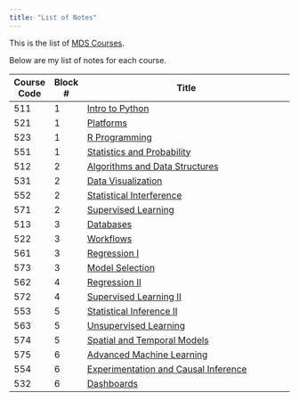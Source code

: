 ```yaml
---
title: "List of Notes"
---
```


This is the list of [MDS Courses](https://ubc-mds.github.io/descriptions/).

Below are my list of notes for each course.

| Course Code  | Block # | Title                                                                 |
|--------------|---------|-----------------------------------------------------------------------|
| 511          | 1       | [Intro to Python](block_1/511_python/511_python.html)                 |
| 521          | 1       | [Platforms](block_1/521_platforms/521_platforms.html)                 |
| 523          | 1       | [R Programming](block_1/523_R/523_R.html)                             |
| 551          | 1       | [Statistics and Probability](block_1/551_stats-and-prob/551_stats.html) |
| 512          | 2       | [Algorithms and Data Structures](block_2/512_algs_ds/512_algs_ds.html)|
| 531          | 2       | [Data Visualization](block_2/531_viz/531_viz.html)                    |
| 552          | 2       | [Statistical Interference](block_2/552_stat_inter/552_stat_inter.html)|
| 571          | 2       | [Supervised Learning](block_2/571_sup_learn/571_sup_learn.html)       |
| 513          | 3       | [Databases](block_3/513_databases/513_databases.html)                 |
| 522          | 3       | [Workflows](block_3/522_workflows/522_workflows.html)                 |
| 561          | 3       | [Regression I](block_3/561_regression/561_regression.html)            |
| 573          | 3       | [Model Selection](block_3/573_model_sel/573_model_sel.html)           |
| 562          | 4       | [Regression II](block_4/562_regression_2/562_regression_2.html)       |
| 572          | 4       | [Supervised Learning II](block_4/572_sup_learn_2/572_sup_learn_2.html)|
| 553          | 5       | [Statistical Inference II](block_5/553_stat_inf_2/553_stat_inf_2.html)|
| 563          | 5       | [Unsupervised Learning](block_5/563_unsup_learn/563_unsup_learn.html) |
| 574          | 5       | [Spatial and Temporal Models](block_5/574_spat_temp_mod/574_spat_temp.html)|
| 575          | 6       | [Advanced Machine Learning](block_6/575_adv_ml/575_adv_ml.html)         |
| 554          | 6       | [Experimentation and Causal Inference](block_6/554_exp_caus_inf/554_exp_caus_inf.html)|
| 532          | 6       | [Dashboards](block_6/532_dashboards/532_dashboards.html)               |